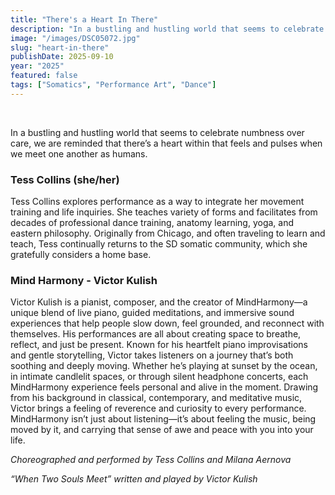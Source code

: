 ```yaml
---
title: "There's a Heart In There"
description: "In a bustling and hustling world that seems to celebrate numbness over care, we are reminded that there’s a heart within that feels and pulses when we meet one another as humans."
image: "/images/DSC05072.jpg"
slug: "heart-in-there"
publishDate: 2025-09-10
year: "2025"
featured: false
tags: ["Somatics", "Performance Art", "Dance"]
---
```



<YouTube id="JzC6NQRqHRA" />

<br />

In a bustling and hustling world that seems to celebrate numbness over care, we are reminded that there’s a heart within that feels and pulses when we meet one another as humans.

### Tess Collins (she/her)
Tess Collins explores performance as a way to integrate her movement training and life inquiries. She teaches variety of forms and facilitates from decades of professional dance training, anatomy learning, yoga, and eastern philosophy. Originally from Chicago, and often traveling to learn and teach, Tess continually returns to the SD somatic community, which she gratefully considers a home base.

### Mind Harmony - Victor Kulish
Victor Kulish is a pianist, composer, and the creator of MindHarmony—a unique blend of live piano, guided meditations, and immersive sound experiences that help people slow down, feel grounded, and reconnect with themselves. His performances are all about creating space to breathe, reflect, and just be present. Known for his heartfelt piano improvisations and gentle storytelling, Victor takes listeners on a journey that’s both soothing and deeply moving. Whether he’s playing at sunset by the ocean, in intimate candlelit spaces, or through silent headphone concerts, each MindHarmony experience feels personal and alive in the moment. Drawing from his background in classical, contemporary, and meditative music, Victor brings a feeling of reverence and curiosity to every performance. MindHarmony isn’t just about listening—it’s about feeling the music, being moved by it, and carrying that sense of awe and peace with you into your life.

*Choreographed and performed by Tess Collins and Milana Aernova*

*“When Two Souls Meet” written and played by Victor Kulish*